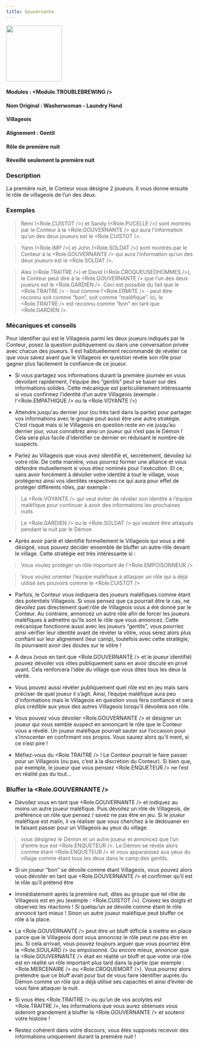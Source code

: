 ```yaml
---
title: Gouvernante
---
```



<img src='/img/blood-on-the-clocktower/roles/gouvernante.png' height='150' />

#### Modules : <Module.TROUBLEBREWING />
#### Nom Original : Washerwoman - Laundry Hand
#### Villageois
#### Alignement : Gentil
#### Rôle de première nuit
#### Réveillé seulement la première nuit


### Description
La première nuit, le Conteur vous désigne 2 joueurs. Il vous donne ensuite le rôle de villageois de l’un des deux.

### Exemples


> Rémi (<Role.CUISTOT />) et Sandy (<Role.PUCELLE />) sont montrés par le Conteur à la <Role.GOUVERNANTE /> qui aura l’information qu’un des deux joueurs est le <Role.CUISTOT />.

> Yann (<Role.IMP />) et John (<Role.SOLDAT />) sont montrés par le Conteur à la <Role.GOUVERNANTE />  qui aura l’information qu’un des deux joueurs est le <Role.SOLDAT />.

> Alex (<Role.TRAITRE />) et David (<Role.CROQUEUSEDHOMMES />), le Conteur peut dire à la <Role.GOUVERNANTE /> que l’un des deux joueurs est le <Role.GARDIEN />. Ceci est possible du fait que le <Role.TRAITRE /> - tout comme l’<Role.ERMITE /> - peut être reconnu soit comme “bon”, soit comme “maléfique”. Ici, le <Role.TRAITRE /> est reconnu comme “bon” en tant que <Role.GARDIEN />.


### Mécaniques et conseils

Pour identifier qui est le Villageois parmi les deux joueurs indiqués par le Conteur, posez la question publiquement ou dans une conversation privée avec chacun des joueurs. Il est habituellement recommandé de révéler ce que vous savez avant que le Villageois en question révèle son rôle pour gagner plus facilement la confiance de ce joueur.

- Si vous partagez vos informations durant la première journée en vous dévoilant rapidement, l'équipe des “gentils” peut se baser sur des informations solides. Cette mécanique est particulièrement intéressante si vous confirmez l’identité d’un autre Villageois (exemple : l’<Role.EMPATHIQUE /> ou la <Role.VOYANTE />)

- Attendre jusqu'au dernier jour (ou très tard dans la partie) pour partager vos informations avec le groupe peut aussi être une autre stratégie. C’est risqué mais si le Villageois en question reste en vie jusqu’au dernier jour, vous connaîtrez ainsi un joueur qui n’est pas le Démon ! Cela sera plus facile d’identifier ce dernier en réduisant le nombre de suspects.

- Parlez au Villageois que vous avez identifié et, secrètement, dévoilez lui votre rôle. De cette manière, vous pourrez former une alliance et vous défendre mutuellement si vous étiez nominés pour l'exécution. Et ce, sans avoir forcément à dévoiler votre identité à tout le village, vous protégerez ainsi vos identités respectives ce qui aura pour effet de protéger différents rôles, par exemple :
> La <Role.VOYANTE /> qui veut éviter de révéler son identité à l’équipe maléfique pour continuer à avoir des informations les prochaines nuits

> Le <Role.GARDIEN /> ou le <Role.SOLDAT /> qui veulent être attaqués pendant la nuit par le Démon 

- Après avoir parlé et identifié formellement le Villageois qui vous a été désigné, vous pouvez décider ensemble de bluffer un autre rôle devant le village. Cette stratégie est très intéressante si :
> Vous voulez protéger un rôle important de l’<Role.EMPOISONNEUR /> 

> Vous voulez orienter l’équipe maléfique à attaquer un rôle qui a déjà utilisé ses pouvoirs comme le <Role.CUISTOT />

 - Parfois, le Conteur vous indiquera des joueurs maléfiques comme étant des potentiels Villageois. Si vous pensez que ça pourrait être le cas, ne dévoilez pas directement quel rôle de Villageois vous a été donné par le Conteur. Au contraire, annoncez un autre rôle afin de forcer les joueurs maléfiques à admettre qu’ils sont le rôle que vous annoncez. Cette mécanique fonctionne aussi avec les joueurs “gentils”, vous pourriez ainsi vérifier leur identité avant de révéler la vôtre, vous serez alors plus confiant sur leur alignement (leur camp), toutefois avec cette stratégie, ils pourraient avoir des doutes sur le vôtre !

- A deux (vous en tant que <Role.GOUVERNANTE /> et le joueur identifié) pouvez dévoiler vos rôles publiquement sans en avoir discuté en privé avant. Cela renforcera l’idée du village que vous dites tous les deux la vérité.

-  Vous pouvez aussi révéler publiquement quel rôle est en jeu mais sans préciser de quel joueur il s’agit. Ainsi, l’équipe maléfique aura peu d'informations mais le Villageois en question vous fera confiance et sera plus crédible aux yeux des autres Villageois lorsqu’il dévoilera son rôle.

- Vous pouvez vous dévoiler <Role.GOUVERNANTE /> et désigner un joueur qui vous semble suspect en annonçant le rôle que le Conteur vous a révélé. Un joueur maléfique pourrait sauter sur l’occasion pour s’innocenter en confirmant vos propos. Vous saurez alors qu’il ment, si ce n’est pire !

- Méfiez-vous du <Role.TRAITRE /> ! Le Conteur pourrait le faire passer pour un Villageois (ou pas, c’est à la discrétion du Conteur). Si bien que, par exemple, le joueur que vous pensiez <Role.ENQUETEUR /> ne l’est en réalité pas du tout...


### Bluffer la <Role.GOUVERNANTE />
- Dévoilez vous en tant que <Role.GOUVERNANTE /> et indiquez au moins un autre joueur maléfique. Puis dévoilez un rôle de Villageois, de préférence un rôle que pensez / savez ne pas être en jeu. Si le joueur maléfique est malin, il va réaliser que vous cherchez à le dédouaner en le faisant passer pour un Villageois au yeux du village.
> vous désignez le Démon et un autre joueur et annoncez que l’un d’entre eux est <Role.ENQUETEUR />. Le Démon se révèle alors comme étant <Role.ENQUETEUR /> et vous apparaissez aux yeux du village comme étant tous les deux dans le camp des gentils. 

- Si un joueur “bon” se dévoile comme étant Villageois, vous pouvez alors vous dévoiler en tant que <Role.GOUVERNANTE /> et confirmer qu’il est le rôle qu’il prétend être

- Immédiatement après la première nuit, dites au groupe que tel rôle de Villageois est en jeu (exemple : <Role.CUISTOT />). Croisez les doigts et observez les réactions ! Si quelqu’un se dévoile comme étant le rôle annoncé tant mieux ! Sinon un autre joueur maléfique peut bluffer ce rôle à la place.

- La <Role.GOUVERNANTE /> peut être un bluff difficile à mettre en place parce que le Villageois dont vous annoncez le rôle peut ne pas être en jeu. Si cela arrivait, vous pouvez toujours arguer que vous pourriez être le <Role.SOULARD /> ou empoisonné. Ou encore mieux, annoncer que la <Role.GOUVERNANTE /> était en réalité un bluff et que votre vrai rôle est en réalité un rôle important plus tard dans la partie (par exemple : <Role.MERCENAIRE /> ou <Role.CROQUEMORT />). Vous pourrez alors prétendre que ce bluff avait pour but de vous faire identifier auprès du Démon comme un rôle qui a déjà utilisé ses capacités et ainsi d’éviter de vous faire attaquer la nuit.

- Si vous êtes <Role.TRAITRE /> ou qu’un de vos acolytes est <Role.TRAITRE />, les informations que vous aurez obtenues vous aideront grandement à bluffer la <Role.GOUVERNANTE /> et soutenir votre histoire !

- Restez cohérent dans votre discours, vous êtes supposés recevoir des informations uniquement durant la première nuit !

